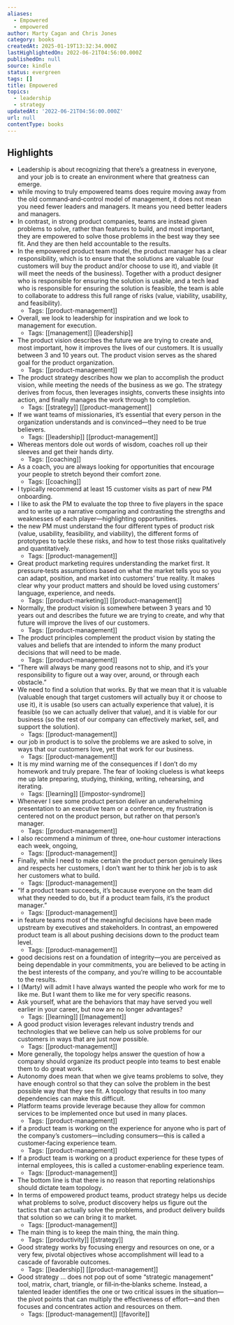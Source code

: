 ```yaml
---
aliases:
  - Empowered
  - empowered
author: Marty Cagan and Chris Jones
category: books
createdAt: 2025-01-19T13:32:34.000Z
lastHighlightedOn: 2022-06-21T04:56:00.000Z
publishedOn: null
source: kindle
status: evergreen
tags: []
title: Empowered
topics:
  - leadership
  - strategy
updatedAt: '2022-06-21T04:56:00.000Z'
url: null
contentType: books
---
```

## Highlights

- Leadership is about recognizing that there’s a greatness in everyone, and your job is to create an environment where that greatness can emerge.
- while moving to truly empowered teams does require moving away from the old command‐and‐control model of management, it does not mean you need fewer leaders and managers. It means you need better leaders and managers.
- In contrast, in strong product companies, teams are instead given problems to solve, rather than features to build, and most important, they are empowered to solve those problems in the best way they see fit. And they are then held accountable to the results.
- In the empowered product team model, the product manager has a clear responsibility, which is to ensure that the solutions are valuable (our customers will buy the product and/or choose to use it), and viable (it will meet the needs of the business). Together with a product designer who is responsible for ensuring the solution is usable, and a tech lead who is responsible for ensuring the solution is feasible, the team is able to collaborate to address this full range of risks (value, viability, usability, and feasibility).
  - Tags: [[product-management]]
- Overall, we look to leadership for inspiration and we look to management for execution.
  - Tags: [[management]] [[leadership]]
- The product vision describes the future we are trying to create and, most important, how it improves the lives of our customers. It is usually between 3 and 10 years out. The product vision serves as the shared goal for the product organization.
  - Tags: [[product-management]]
- The product strategy describes how we plan to accomplish the product vision, while meeting the needs of the business as we go. The strategy derives from focus, then leverages insights, converts these insights into action, and finally manages the work through to completion.
  - Tags: [[strategy]] [[product-management]]
- If we want teams of missionaries, it’s essential that every person in the organization understands and is convinced—they need to be true believers.
  - Tags: [[leadership]] [[product-management]]
- Whereas mentors dole out words of wisdom, coaches roll up their sleeves and get their hands dirty.
  - Tags: [[coaching]]
- As a coach, you are always looking for opportunities that encourage your people to stretch beyond their comfort zone.
  - Tags: [[coaching]]
- I typically recommend at least 15 customer visits as part of new PM onboarding.
- I like to ask the PM to evaluate the top three to five players in the space and to write up a narrative comparing and contrasting the strengths and weaknesses of each player—highlighting opportunities.
- the new PM must understand the four different types of product risk (value, usability, feasibility, and viability), the different forms of prototypes to tackle these risks, and how to test those risks qualitatively and quantitatively.
  - Tags: [[product-management]]
- Great product marketing requires understanding the market first. It pressure‐tests assumptions based on what the market tells you so you can adapt, position, and market into customers’ true reality. It makes clear why your product matters and should be loved using customers’ language, experience, and needs.
  - Tags: [[product-marketing]] [[product-management]]
- Normally, the product vision is somewhere between 3 years and 10 years out and describes the future we are trying to create, and why that future will improve the lives of our customers.
  - Tags: [[product-management]]
- The product principles complement the product vision by stating the values and beliefs that are intended to inform the many product decisions that will need to be made.
  - Tags: [[product-management]]
- “There will always be many good reasons not to ship, and it’s your responsibility to figure out a way over, around, or through each obstacle.”
- We need to find a solution that works. By that we mean that it is valuable (valuable enough that target customers will actually buy it or choose to use it), it is usable (so users can actually experience that value), it is feasible (so we can actually deliver that value), and it is viable for our business (so the rest of our company can effectively market, sell, and support the solution).
  - Tags: [[product-management]]
- our job in product is to solve the problems we are asked to solve, in ways that our customers love, yet that work for our business.
  - Tags: [[product-management]]
- It is my mind warning me of the consequences if I don’t do my homework and truly prepare. The fear of looking clueless is what keeps me up late preparing, studying, thinking, writing, rehearsing, and iterating.
  - Tags: [[learning]] [[impostor-syndrome]]
- Whenever I see some product person deliver an underwhelming presentation to an executive team or a conference, my frustration is centered not on the product person, but rather on that person’s manager.
  - Tags: [[product-management]]
- I also recommend a minimum of three, one‐hour customer interactions each week, ongoing,
  - Tags: [[product-management]]
- Finally, while I need to make certain the product person genuinely likes and respects her customers, I don’t want her to think her job is to ask her customers what to build.
  - Tags: [[product-management]]
- “If a product team succeeds, it’s because everyone on the team did what they needed to do, but if a product team fails, it’s the product manager.”
  - Tags: [[product-management]]
- in feature teams most of the meaningful decisions have been made upstream by executives and stakeholders. In contrast, an empowered product team is all about pushing decisions down to the product team level.
  - Tags: [[product-management]]
- good decisions rest on a foundation of integrity—you are perceived as being dependable in your commitments, you are believed to be acting in the best interests of the company, and you’re willing to be accountable to the results.
- I (Marty) will admit I have always wanted the people who work for me to like me. But I want them to like me for very specific reasons.
- Ask yourself, what are the behaviors that may have served you well earlier in your career, but now are no longer advantages?
  - Tags: [[learning]] [[management]]
- A good product vision leverages relevant industry trends and technologies that we believe can help us solve problems for our customers in ways that are just now possible.
  - Tags: [[product-management]]
- More generally, the topology helps answer the question of how a company should organize its product people into teams to best enable them to do great work.
- Autonomy does mean that when we give teams problems to solve, they have enough control so that they can solve the problem in the best possible way that they see fit. A topology that results in too many dependencies can make this difficult.
- Platform teams provide leverage because they allow for common services to be implemented once but used in many places.
  - Tags: [[product-management]]
- if a product team is working on the experience for anyone who is part of the company’s customers—including consumers—this is called a customer‐facing experience team.
  - Tags: [[product-management]]
- If a product team is working on a product experience for these types of internal employees, this is called a customer‐enabling experience team.
  - Tags: [[product-management]]
- The bottom line is that there is no reason that reporting relationships should dictate team topology.
- In terms of empowered product teams, product strategy helps us decide what problems to solve, product discovery helps us figure out the tactics that can actually solve the problems, and product delivery builds that solution so we can bring it to market.
  - Tags: [[product-management]]
- The main thing is to keep the main thing, the main thing.
  - Tags: [[productivity]] [[strategy]]
- Good strategy works by focusing energy and resources on one, or a very few, pivotal objectives whose accomplishment will lead to a cascade of favorable outcomes.
  - Tags: [[leadership]] [[product-management]]
- Good strategy … does not pop out of some “strategic management” tool, matrix, chart, triangle, or fill‐in‐the‐blanks scheme. Instead, a talented leader identifies the one or two critical issues in the situation—the pivot points that can multiply the effectiveness of effort—and then focuses and concentrates action and resources on them.
  - Tags: [[product-management]] [[favorite]]
